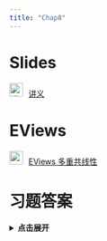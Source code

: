 ```yaml
---
title: "Chap8"
---
```


# Slides

<img src="img/teacher.png" alt="讲义" style="width: 24px; height: 24px;margin-right: 10px">[讲义](https://lizongzhang.github.io/ee4/chap8.html){target="_blank"} 
 
# EViews

<img src="img/video.png" style="width: 24px; height: 24px;margin-right: 10px"/>[EViews 多重共线性](https://www.bilibili.com/video/BV1di4y157ZG/){target="_blank"} 



# 习题答案

<details>
<summary style="cursor: pointer; font-weight: bold;">点击展开</summary>

<p>如果想在新窗口打开 PDF，请点这里： <a href="img/EE4_Ch08_Solutions_Manual.pdf" target="_blank" rel="noopener">在新标签页中查看 PDF</a></p>

<iframe src="img/EE4_Ch08_Solutions_Manual.pdf" width="100%" height="800" style="border: none;" allowfullscreen>
  <!-- 备用内容（若浏览器不支持 iframe） -->
  <p>你的浏览器无法嵌入 PDF，请 <a href="img/EE4_Ch08_Solutions_Manual.pdf" target="_blank" rel="noopener">点此下载/查看 PDF</a>.</p>
</iframe>

</details>
 